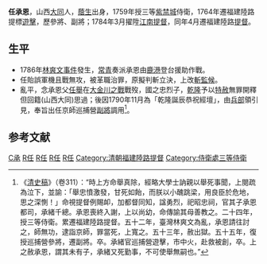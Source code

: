 '''任承恩'''，山西[[大同市|大同]]人，[[蔭生|蔭生]]出身，1759年授三等[[紫禁城|紫禁城]]侍衛，1764年遷福建陸路提標[[遊擊|遊擊]]，歷參將、副將；1784年3月擢陞[[江南提督|江南提督]]，同年4月遷福建陸路[[提督|提督]]。

==生平==
*1786年[[林爽文事件|林爽文事件]]發生，[[常青_(清朝)|常青]]奏派承恩由[[鹿港鎮|鹿港]]登台援助作戰。
*任貽誤軍機且戰無攻，被革職治罪，原擬判斬立決，上改[[斬監候|斬監候]]。
*亂平，念承恩父[[任舉|任舉]]在[[大金川之戰|大金川之戰]]戰歿，國之忠烈子，[[乾隆|乾隆]]予以[[特赦|特赦]]無罪開釋但回籍(山西大同)思過；後因1790年11月為「乾隆誕辰恭祝經壇」，由[[兵部|兵部]]領引見，奉旨出任京師巡捕營[[副將|副將]]調用<ref>《[[清史稿|清史稿]]》（卷311）：“時上方命舉真除，經略大學士訥親以舉死事聞，上閱疏為泣下，並諭：「舉忠憤激發，甘死如飴，而朕以小醜跳梁，用良臣於危地，思之深惻！」命視提督例賜卹，加都督同知，諡勇烈，祀昭忠祠，官其子承恩都司，承緒千總。承恩喪終入謝，上以尚幼，命傳諭其母善教之。二十四年，授三等侍衛。累遷福建陸路提督。五十二年，臺灣林爽文為亂，承恩請往討之，師無功，逮詣京師，罪當死，上寬之。五十三年，赦出獄。五十五年，復授巡捕營參將，遷副將。卒。承緒官巡捕營遊擊，市中火，赴救被創，卒。上之赦承恩，謂其未有子，承緒又死勤事，不可使舉無嗣也。”</ref>。

==参考文献==
<div class="references-small">
<references />
</div>

[[Category:任姓|C承]]
[[Category:台灣清治時期人物|R任]]
[[Category:大同人|R任]]
[[Category:台灣清治時期軍事人物|R任]]
[[Category:清朝江南提督|R任]]
[[Category:清朝福建陸路提督|Category:清朝福建陸路提督]]
[[Category:侍衛處三等侍衛|Category:侍衛處三等侍衛]]